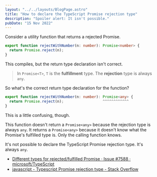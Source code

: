 ```yaml
---
layout: "../../layouts/BlogPage.astro"
title: "How to declare the TypeScript Promise rejection type"
description: "Spoiler alert: It isn't possible."
pubDate: "15 Nov 2022"
---
```



Consider a utility function that returns a rejected Promise.

```typescript
export function rejectWithNumber(n: number): Promise<number> {
  return Promise.reject(n);
}
```

This compiles, but the return type declaration isn't correct.

> In `Promise<T>`, `T` is the **fulfillment** type. The **rejection** type is always `any`.

So what's the correct return type declaration for the function?

```typescript
export function rejectWithNumber(n: number): Promise<any> {
  return Promise.reject(n);                  ^^^^^^^^^^^^
}
```

This is a little confusing, though.

This function doesn't return a `Promise<any>` because the rejection type is always `any`. It returns a `Promise<any>` because it doesn't know what the Promise's fulfilled type is. Only the calling function knows.

It's not possible to declare the TypeScript Promise rejection type. It's always `any`.

<Comments link="https://github.com/sethlivingston/sethlivingston.dev/discussions/2" />

<Sources />

- [Different types for rejected/fulfilled Promise · Issue #7588 · microsoft/TypeScript](https://github.com/Microsoft/TypeScript/issues/7588)
- [javascript - Typescript Promise rejection type - Stack Overflow](https://stackoverflow.com/questions/50071115/typescript-promise-rejection-type/50071254#50071254)

